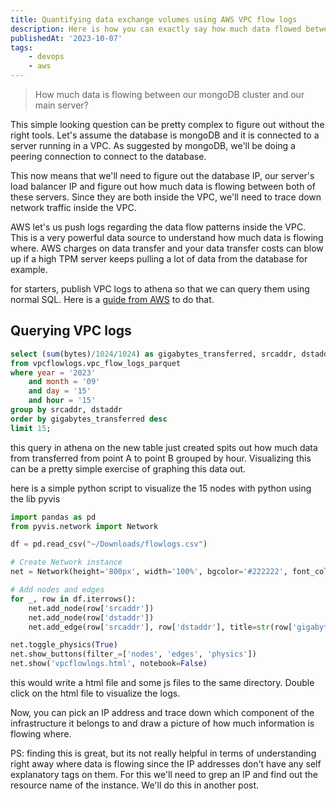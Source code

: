 ```yaml
---
title: Quantifying data exchange volumes using AWS VPC flow logs
description: Here is how you can exactly say how much data flowed between your server & DB
publishedAt: '2023-10-07'
tags:
    - devops
    - aws
---
```


> How much data is flowing between our mongoDB cluster and our main server?

This simple looking question can be pretty complex to figure out without the right tools. Let's assume the database is mongoDB and it is connected to a server running in a VPC. As suggested by mongoDB, we'll be doing a peering connection to connect to the database.

This now means that we'll need to figure out the database IP, our server's load balancer IP and figure out how much data is flowing between both of these servers. Since they are both inside the VPC, we'll need to trace down network traffic inside the VPC.

AWS let's us push logs regarding the data flow patterns inside the VPC. This is a very powerful data source to understand how much data is flowing where. AWS charges on data transfer and your data transfer costs can blow up if a high TPM server keeps pulling a lot of data from the database for example.

for starters, publish VPC logs to athena so that we can query them using normal SQL. Here is a [guide from AWS](https://docs.aws.amazon.com/vpc/latest/userguide/flow-logs-athena.html#predefined-queries) to do that.

## Querying VPC logs

```SQL
select (sum(bytes)/1024/1024) as gigabytes_transferred, srcaddr, dstaddr
from vpcflowlogs.vpc_flow_logs_parquet
where year = '2023'
	and month = '09'
	and day = '15'
	and hour = '15'
group by srcaddr, dstaddr
order by gigabytes_transferred desc
limit 15;
```

this query in athena on the new table just created spits out how much data from transferred from point A to point B grouped by hour. Visualizing this can be a pretty simple exercise of graphing this data out.

here is a simple python script to visualize the 15 nodes with python using the lib pyvis

```python
import pandas as pd
from pyvis.network import Network

df = pd.read_csv("~/Downloads/flowlogs.csv")

# Create Network instance
net = Network(height='800px', width='100%', bgcolor='#222222', font_color='white')

# Add nodes and edges
for _, row in df.iterrows():
    net.add_node(row['srcaddr'])
    net.add_node(row['dstaddr'])
    net.add_edge(row['srcaddr'], row['dstaddr'], title=str(row['gigabytes_transferred']), value=str(row['gigabytes_transferred']))

net.toggle_physics(True)
net.show_buttons(filter_=['nodes', 'edges', 'physics'])
net.show('vpcflowlogs.html', notebook=False)
```

this would write a html file and some js files to the same directory. Double click on the html file to visualize the logs.

Now, you can pick an IP address and trace down which component of the infrastructure it belongs to and draw a picture of how much information is flowing where.

PS: finding this is great, but its not really helpful in terms of understanding right away where data is flowing since the IP addresses don't have any self explanatory tags on them. For this we'll need to grep an IP and find out the resource name of the instance. We'll do this in another post.